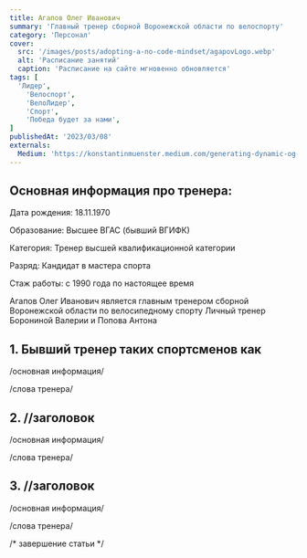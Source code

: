 ```yaml
---
title: Агапов Олег Иванович
summary: 'Главный тренер сборной Воронежской области по велоспорту'
category: 'Персонал'
cover:
  src: '/images/posts/adopting-a-no-code-mindset/agapovLogo.webp'
  alt: 'Расписание занятий'
  caption: 'Расписание на сайте мгновенно обновляется'
tags: [
  'Лидер',
    'Велоспорт',
    'ВелоЛидер',
    'Спорт',
    'Победа будет за нами',
]
publishedAt: '2023/03/08'
externals:
  Medium: 'https://konstantinmuenster.medium.com/generating-dynamic-og-images-for-your-blog-with-vercel-og-1b5f940f6fb3'
---
```


## Основная информация про тренера:

<Callout>
  Дата рождения: 18.11.1970

  Образование: Высшее ВГАС (бывший ВГИФК)

  Категория: Тренер высшей квалификационной категории

  Разряд: Кандидат в мастера спорта

  Стаж работы: с 1990 года по настоящее время
</Callout>

<Callout>
  Агапов Олег Иванович является главным тренером сборной Воронежской области по велосипедному спорту
  Личный тренер Борониной Валерии и Попова Антона
</Callout>

## 1. Бывший тренер таких спортсменов как

/основная информация/

<Callout>
  /слова тренера/
</Callout>

## 2. //заголовок

/основная информация/

<Callout>
  /слова тренера/
</Callout>

## 3. //заголовок

/основная информация/

<Callout>
  /слова тренера/
</Callout>

/* завершение статьи */


